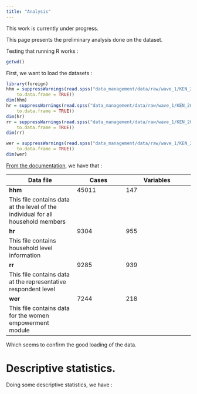 ```yaml
---
title: "Analysis"
---
```


::: {.callout-warning}

This work is currently under progress.

:::


This page presents the preliminary analysis done on the dataset. 

Testing that running R works : 
```r
getwd()
```

First, we want to load the datasets : 

```r
library(foreign)
hhm = suppressWarnings(read.spss("data_management/data/raw/wave_1/KEN_2022_K-LSRH_v01_M_SPSS/hhm.sav",
    to.data.frame = TRUE))
dim(hhm)
hr = suppressWarnings(read.spss("data_management/data/raw/wave_1/KEN_2022_K-LSRH_v01_M_SPSS/hr.sav",
    to.data.frame = TRUE))
dim(hr)
rr = suppressWarnings(read.spss("data_management/data/raw/wave_1/KEN_2022_K-LSRH_v01_M_SPSS/rr.sav",
    to.data.frame = TRUE))
dim(rr)

wer = suppressWarnings(read.spss("data_management/data/raw/wave_1/KEN_2022_K-LSRH_v01_M_SPSS/wer.sav",
    to.data.frame = TRUE))
dim(wer)
```

[From the documentation](https://microdata.worldbank.org/index.php/catalog/6409/pdf-documentation), we have that : 

| **Data file** | **Cases** | **Variables** |
|---------------|-----------|---------------|
| **hhm**       | 45011     | 147           |
| This file contains data at the level of the individual for all household members |           |               |
| **hr**        | 9304      | 955           |
| This file contains household level information |           |               |
| **rr**        | 9285      | 939           |
| This file contains data at the representative respondent level |           |               |
| **wer**       | 7244      | 218           |
| This file contains data for the women empowerment module |           |               |

Which seems to confirm the good loading of the data. 

# Descriptive statistics. 

Doing some descriptive statistics, we have : 

```r

```

